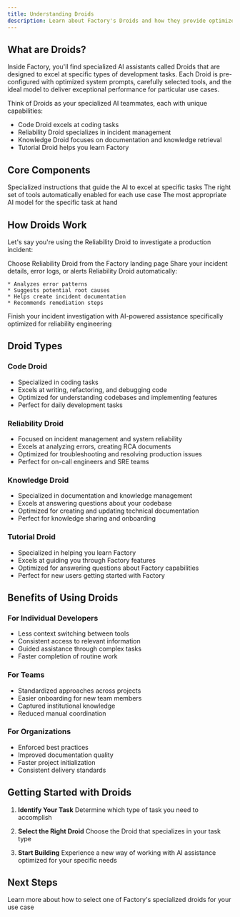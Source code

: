 ```yaml
---
title: Understanding Droids
description: Learn about Factory's Droids and how they provide optimized AI experiences for specific development tasks
---
```


## What are Droids?

Inside Factory, you'll find specialized AI assistants called Droids that are designed to excel at specific types of development tasks. Each Droid is pre-configured with optimized system prompts, carefully selected tools, and the ideal model to deliver exceptional performance for particular use cases.

Think of Droids as your specialized AI teammates, each with unique capabilities:

* Code Droid excels at coding tasks
* Reliability Droid specializes in incident management
* Knowledge Droid focuses on documentation and knowledge retrieval
* Tutorial Droid helps you learn Factory

## Core Components

<CardGroup cols={3}>
  <Card title="Optimized System Prompts" icon="message-bot">
    Specialized instructions that guide the AI to excel at specific tasks
  </Card>

  <Card title="Pre-selected Tools" icon="screwdriver-wrench">
    The right set of tools automatically enabled for each use case
  </Card>

  <Card title="Ideal Model Selection" icon="brain">
    The most appropriate AI model for the specific task at hand
  </Card>
</CardGroup>

## How Droids Work

Let's say you're using the Reliability Droid to investigate a production incident:

<Steps>
  <Step title="Select the Droid">
    Choose Reliability Droid from the Factory landing page
  </Step>

  <Step title="Provide Context">
    Share your incident details, error logs, or alerts
  </Step>

  <Step title="Get Specialized Assistance">
    Reliability Droid automatically:

    * Analyzes error patterns
    * Suggests potential root causes
    * Helps create incident documentation
    * Recommends remediation steps
  </Step>

  <Step title="Complete Your Task">
    Finish your incident investigation with AI-powered assistance specifically optimized for reliability engineering
  </Step>
</Steps>

## Droid Types

### Code Droid

* Specialized in coding tasks
* Excels at writing, refactoring, and debugging code
* Optimized for understanding codebases and implementing features
* Perfect for daily development tasks

### Reliability Droid

* Focused on incident management and system reliability
* Excels at analyzing errors, creating RCA documents
* Optimized for troubleshooting and resolving production issues
* Perfect for on-call engineers and SRE teams

### Knowledge Droid

* Specialized in documentation and knowledge management
* Excels at answering questions about your codebase
* Optimized for creating and updating technical documentation
* Perfect for knowledge sharing and onboarding

### Tutorial Droid

* Specialized in helping you learn Factory
* Excels at guiding you through Factory features
* Optimized for answering questions about Factory capabilities
* Perfect for new users getting started with Factory

## Benefits of Using Droids

### For Individual Developers

* Less context switching between tools
* Consistent access to relevant information
* Guided assistance through complex tasks
* Faster completion of routine work

### For Teams

* Standardized approaches across projects
* Easier onboarding for new team members
* Captured institutional knowledge
* Reduced manual coordination

### For Organizations

* Enforced best practices
* Improved documentation quality
* Faster project initialization
* Consistent delivery standards

## Getting Started with Droids

1. **Identify Your Task**
   Determine which type of task you need to accomplish

2. **Select the Right Droid**
   Choose the Droid that specializes in your task type

3. **Start Building**
   Experience a new way of working with AI assistance optimized for your specific needs

## Next Steps

<Card title="Explore Specialized Droids" icon="lightbulb" href="/web/droids/using-specialized-droids">
  Learn more about how to select one of Factory's specialized droids for your use case
</Card>
